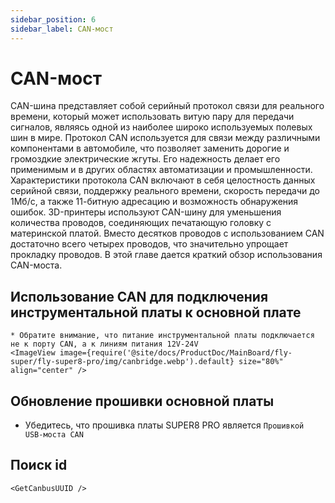 ```yaml
---
sidebar_position: 6
sidebar_label: CAN-мост
---
```







# CAN-мост

CAN-шина представляет собой серийный протокол связи для реального времени, который может использовать витую пару для передачи сигналов, являясь одной из наиболее широко используемых полевых шин в мире. Протокол CAN используется для связи между различными компонентами в автомобиле, что позволяет заменить дорогие и громоздкие электрические жгуты. Его надежность делает его применимым и в других областях автоматизации и промышленности. Характеристики протокола CAN включают в себя целостность данных серийной связи, поддержку реального времени, скорость передачи до 1Мб/с, а также 11-битную адресацию и возможность обнаружения ошибок.
3D-принтеры используют CAN-шину для уменьшения количества проводов, соединяющих печатающую головку с материнской платой. Вместо десятков проводов с использованием CAN достаточно всего четырех проводов, что значительно упрощает прокладку проводов.
В этой главе дается краткий обзор использования CAN-моста.

## Использование CAN для подключения инструментальной платы к основной плате

    * Обратите внимание, что питание инструментальной платы подключается не к порту CAN, а к линиям питания 12V-24V
    <ImageView image={require('@site/docs/ProductDoc/MainBoard/fly-super/fly-super8-pro/img/canbridge.webp').default} size="80%" align="center" />


## Обновление прошивки основной платы

* Убедитесь, что прошивка платы SUPER8 PRO является `Прошивкой USB-моста CAN`


## Поиск id

    <GetCanbusUUID />